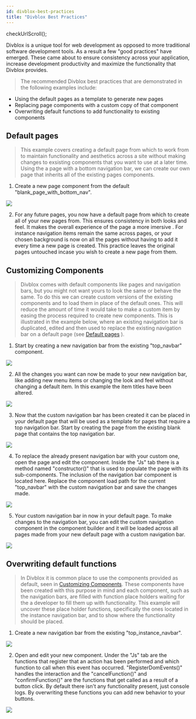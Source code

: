 ```yaml
---
id: divblox-best-practices
title: "Divblox Best Practices"
---
```


checkUrlScroll();

Divblox is a unique tool for web development as opposed to more traditional software development tools. As a result a few "good practices" have emerged. These came about to ensure consistency across your application, increase development productivity and maximize the functionality that Divblox provides.

> The recommended Divblox best practices that are demonstrated in the following examples include:

-   Using the default pages as a template to generate new pages
-   Replacing page components with a custom copy of that component
-   Overwriting default functions to add functionality to existing components

## Default pages

> This example covers creating a default page from which to work from to maintain functionality and aesthetics across a site without making changes to exsisting components that you want to use at a later time. Using the a page with a bottom navigation bar, we can create our own page that inherits all of the existing pages components.

1. Create a new page component from the default "blank_page_with_bottom_nav".

<div className="text--center">
    <img  src={useBaseUrl('_divblox-best-practices-media/example-bottom-nav2.png')} />
</div>

2. For any future pages, you now have a default page from which to create all of your new pages from. This ensures consistency in both looks and feel. It makes the overall experience of the page a more imersive . For instance navigation items remain the same across pages, or your chosen background is now on all the pages without having to add it every time a new page is created. This practice leaves the original pages untouched incase you wish to create a new page from them.

## Customizing Components

> Divblox comes with default components like pages and navigation bars, but you might not want yours to look the same or behave the same. To do this we can create custom versions of the existing components and to load them in place of the default ones. This will reduce the amount of time it would take to make a custom item by easing the process required to create new components. This is illustrated in the example below, where an existing navigation bar is duplicated, edited and then used to replace the existing navigation bar on a default page (see [Default pages](#default-pages) ).

1. Start by creating a new navigation bar from the existing "top_navbar" component.

<div className="text--center">
    <img  src={useBaseUrl('_divblox-best-practices-media/example-top-nav2.png')} />
</div>

2. All the changes you want can now be made to your new navigation bar, like adding new menu items or changing the look and feel without changing a default item. In this example the item titles have been altered.

<div className="text--center">
    <img  src={useBaseUrl('_divblox-best-practices-media/example-top-nav3.png')} />
</div>

3. Now that the custom navigation bar has been created it can be placed in your default page that will be used as a template for pages that require a top navigation bar. Start by creating the page from the existing blank page that contains the top navigation bar.

<div className="text--center">
    <img  src={useBaseUrl('_divblox-best-practices-media/example-top-nav4.png')} />
</div>

4. To replace the already present navigation bar with your custom one, open the page and edit the component. Inside the "Js" tab there is a method named "constructor()" that is used to populate the page with its sub-components. The inclusion of the navigation bar component is located here. Replace the component load path for the current "top_navbar" with the custom navigation bar and save the changes made.

<div className="text--center">
    <img  src={useBaseUrl('_divblox-best-practices-media/example-top-nav5.png')} />
</div>

5. Your custom navigation bar in now in your default page. To make changes to the navigation bar, you can edit the custom navigation component in the component builder and it will be loaded across all pages made from your new default page with a custom navigation bar.

<div className="text--center">
    <img  src={useBaseUrl('_divblox-best-practices-media/example-top-nav6.png')} />
</div>

## Overwriting default functions

> In Divblox it is common place to use the components provided as default, seen in [Customizing Components](#customizing-components). These components have been created with this purpose in mind and each component, such as the navigation bars, are filled with function place holders waiting for the a developer to fill them up with functionality. This example will uncover these place holder functions, specifically the ones located in the instance navigation bar, and to show where the functionality should be placed.

1. Create a new navigation bar from the existing "top_instance_navbar".

<div className="text--center">
    <img src={useBaseUrl('_divblox-best-practices-media/example-instance-nav2.png')} />
</div>

2. Open and edit your new component. Under the "Js" tab are the functions that register that an action has been performed and which function to call when this event has occurred. "RegisterDomEvents()" handles the interaction and the "cancelFunction()" and "confirmFunction()" are the functions that get called as a result of a button click. By default there isn't any functionality present, just console logs. By overwriting these functions you can add new behavior to your buttons.

<div className="text--center">
    <img src={useBaseUrl('_divblox-best-practices-media/example-instance-nav3.png')} />
</div>
